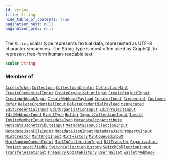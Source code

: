```yaml
---
id: string
title: String
hide_table_of_contents: true
pagination_next: null
pagination_prev: null
---
```








The `String` scalar type represents textual data, represented as UTF-8 character sequences. The String type is most often used by GraphQL to represent free-form human-readable text.

```graphql
scalar String
```




### Member of

[`AccessToken`](/api/objects/access-token)  <Badge class="secondary" text="object"/><Bullet />[`Collection`](/api/objects/collection)  <Badge class="secondary" text="object"/><Bullet />[`CollectionCreator`](/api/objects/collection-creator)  <Badge class="secondary" text="object"/><Bullet />[`CollectionMint`](/api/objects/collection-mint)  <Badge class="secondary" text="object"/><Bullet />[`CreateCredentialInput`](/api/inputs/create-credential-input)  <Badge class="secondary" text="input"/><Bullet />[`CreateOrganizationInput`](/api/inputs/create-organization-input)  <Badge class="secondary" text="input"/><Bullet />[`CreateProjectInput`](/api/inputs/create-project-input)  <Badge class="secondary" text="input"/><Bullet />[`CreateWebhookInput`](/api/inputs/create-webhook-input)  <Badge class="secondary" text="input"/><Bullet />[`CreateWebhookPayload`](/api/objects/create-webhook-payload)  <Badge class="secondary" text="object"/><Bullet />[`CreatorInput`](/api/inputs/creator-input)  <Badge class="secondary" text="input"/><Bullet />[`Credential`](/api/objects/credential)  <Badge class="secondary" text="object"/><Bullet />[`Customer`](/api/objects/customer)  <Badge class="secondary" text="object"/><Bullet />[`defer`](/api/directives/defer)  <Badge class="secondary" text="directive"/><Bullet />[`DeleteCredentialInput`](/api/inputs/delete-credential-input)  <Badge class="secondary" text="input"/><Bullet />[`DeleteCredentialPayload`](/api/objects/delete-credential-payload)  <Badge class="secondary" text="object"/><Bullet />[`deprecated`](/api/directives/deprecated)  <Badge class="secondary" text="directive"/><Bullet />[`EditCredentialInput`](/api/inputs/edit-credential-input)  <Badge class="secondary" text="input"/><Bullet />[`EditOrganizationInput`](/api/inputs/edit-organization-input)  <Badge class="secondary" text="input"/><Bullet />[`EditProjectInput`](/api/inputs/edit-project-input)  <Badge class="secondary" text="input"/><Bullet />[`EditWebhookInput`](/api/inputs/edit-webhook-input)  <Badge class="secondary" text="input"/><Bullet />[`EventType`](/api/objects/event-type)  <Badge class="secondary" text="object"/><Bullet />[`Holder`](/api/objects/holder)  <Badge class="secondary" text="object"/><Bullet />[`ImportCollectionInput`](/api/inputs/import-collection-input)  <Badge class="secondary" text="input"/><Bullet />[`Invite`](/api/objects/invite)  <Badge class="secondary" text="object"/><Bullet />[`InviteMemberInput`](/api/inputs/invite-member-input)  <Badge class="secondary" text="input"/><Bullet />[`MetadataJson`](/api/objects/metadata-json)  <Badge class="secondary" text="object"/><Bullet />[`MetadataJsonAttribute`](/api/objects/metadata-json-attribute)  <Badge class="secondary" text="object"/><Bullet />[`MetadataJsonAttributeInput`](/api/inputs/metadata-json-attribute-input)  <Badge class="secondary" text="input"/><Bullet />[`MetadataJsonCollectionInput`](/api/inputs/metadata-json-collection-input)  <Badge class="secondary" text="input"/><Bullet />[`MetadataJsonFileInput`](/api/inputs/metadata-json-file-input)  <Badge class="secondary" text="input"/><Bullet />[`MetadataJsonInput`](/api/inputs/metadata-json-input)  <Badge class="secondary" text="input"/><Bullet />[`MetadataJsonPropertyInput`](/api/inputs/metadata-json-property-input)  <Badge class="secondary" text="input"/><Bullet />[`MintCreator`](/api/objects/mint-creator)  <Badge class="secondary" text="object"/><Bullet />[`MintDropInput`](/api/inputs/mint-drop-input)  <Badge class="secondary" text="input"/><Bullet />[`MintHistory`](/api/objects/mint-history)  <Badge class="secondary" text="object"/><Bullet />[`MintQueuedInput`](/api/inputs/mint-queued-input)  <Badge class="secondary" text="input"/><Bullet />[`MintRandomQueuedInput`](/api/inputs/mint-random-queued-input)  <Badge class="secondary" text="input"/><Bullet />[`MintToCollectionInput`](/api/inputs/mint-to-collection-input)  <Badge class="secondary" text="input"/><Bullet />[`NftTransfer`](/api/objects/nft-transfer)  <Badge class="secondary" text="object"/><Bullet />[`Organization`](/api/objects/organization)  <Badge class="secondary" text="object"/><Bullet />[`Project`](/api/objects/project)  <Badge class="secondary" text="object"/><Bullet />[`specifiedBy`](/api/directives/specified-by)  <Badge class="secondary" text="directive"/><Bullet />[`SwitchCollectionHistory`](/api/objects/switch-collection-history)  <Badge class="secondary" text="object"/><Bullet />[`SwitchCollectionInput`](/api/inputs/switch-collection-input)  <Badge class="secondary" text="input"/><Bullet />[`TransferAssetInput`](/api/inputs/transfer-asset-input)  <Badge class="secondary" text="input"/><Bullet />[`Treasury`](/api/objects/treasury)  <Badge class="secondary" text="object"/><Bullet />[`UpdateHistory`](/api/objects/update-history)  <Badge class="secondary" text="object"/><Bullet />[`User`](/api/objects/user)  <Badge class="secondary" text="object"/><Bullet />[`Wallet`](/api/objects/wallet)  <Badge class="secondary" text="object"/><Bullet />[`wallet`](/api/queries/wallet)  <Badge class="secondary" text="query"/><Bullet />[`Webhook`](/api/objects/webhook)  <Badge class="secondary" text="object"/>



